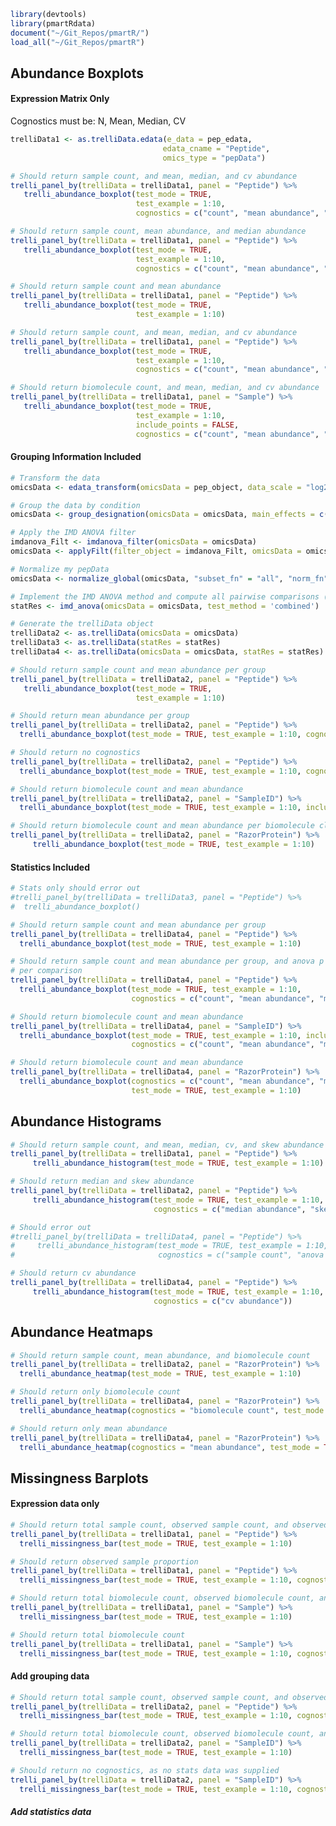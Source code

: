 ```r
library(devtools)
library(pmartRdata)
document("~/Git_Repos/pmartR/")
load_all("~/Git_Repos/pmartR")
```

## Abundance Boxplots

#### Expression Matrix Only

Cognostics must be: N, Mean, Median, CV 

```r
trelliData1 <- as.trelliData.edata(e_data = pep_edata,
                                  edata_cname = "Peptide",
                                  omics_type = "pepData")

# Should return sample count, and mean, median, and cv abundance
trelli_panel_by(trelliData = trelliData1, panel = "Peptide") %>% 
   trelli_abundance_boxplot(test_mode = TRUE, 
                            test_example = 1:10, 
                            cognostics = c("count", "mean abundance", "median abundance", "cv abundance"))

# Should return sample count, mean abundance, and median abundance
trelli_panel_by(trelliData = trelliData1, panel = "Peptide") %>% 
   trelli_abundance_boxplot(test_mode = TRUE, 
                            test_example = 1:10, 
                            cognostics = c("count", "mean abundance", "median abundance"))

# Should return sample count and mean abundance
trelli_panel_by(trelliData = trelliData1, panel = "Peptide") %>% 
   trelli_abundance_boxplot(test_mode = TRUE, 
                            test_example = 1:10)

# Should return sample count, and mean, median, and cv abundance
trelli_panel_by(trelliData = trelliData1, panel = "Peptide") %>% 
   trelli_abundance_boxplot(test_mode = TRUE, 
                            test_example = 1:10, 
                            cognostics = c("count", "mean abundance", "median abundance", "cv abundance", "anova p-value"))

# Should return biomolecule count, and mean, median, and cv abundance
trelli_panel_by(trelliData = trelliData1, panel = "Sample") %>% 
   trelli_abundance_boxplot(test_mode = TRUE, 
                            test_example = 1:10, 
                            include_points = FALSE,
                            cognostics = c("count", "mean abundance", "median abundance", "cv abundance", "anova p-value"))
```

#### Grouping Information Included

```r
# Transform the data
omicsData <- edata_transform(omicsData = pep_object, data_scale = "log2")

# Group the data by condition
omicsData <- group_designation(omicsData = omicsData, main_effects = c("Phenotype"))

# Apply the IMD ANOVA filter
imdanova_Filt <- imdanova_filter(omicsData = omicsData)
omicsData <- applyFilt(filter_object = imdanova_Filt, omicsData = omicsData, min_nonmiss_anova=2)

# Normalize my pepData
omicsData <- normalize_global(omicsData, "subset_fn" = "all", "norm_fn" = "median", "apply_norm" = TRUE, "backtransform" = TRUE)

# Implement the IMD ANOVA method and compute all pairwise comparisons (i.e. leave the `comparisons` argument NULL)
statRes <- imd_anova(omicsData = omicsData, test_method = 'combined')

# Generate the trelliData object 
trelliData2 <- as.trelliData(omicsData = omicsData)
trelliData3 <- as.trelliData(statRes = statRes)   
trelliData4 <- as.trelliData(omicsData = omicsData, statRes = statRes)
```

```r
# Should return sample count and mean abundance per group
trelli_panel_by(trelliData = trelliData2, panel = "Peptide") %>% 
   trelli_abundance_boxplot(test_mode = TRUE, 
                            test_example = 1:10)

# Should return mean abundance per group
trelli_panel_by(trelliData = trelliData2, panel = "Peptide") %>%
  trelli_abundance_boxplot(test_mode = TRUE, test_example = 1:10, cognostics = c("mean abundance", "median abundance", "anova p-value"))

# Should return no cognostics 
trelli_panel_by(trelliData = trelliData2, panel = "Peptide") %>%
  trelli_abundance_boxplot(test_mode = TRUE, test_example = 1:10, cognostics = c("median abundance", "anova p-value"))

# Should return biomolecule count and mean abundance 
trelli_panel_by(trelliData = trelliData2, panel = "SampleID") %>%
  trelli_abundance_boxplot(test_mode = TRUE, test_example = 1:10, include_points = F)

# Should return biomolecule count and mean abundance per biomolecule class
trelli_panel_by(trelliData = trelliData2, panel = "RazorProtein") %>%
     trelli_abundance_boxplot(test_mode = TRUE, test_example = 1:10)
```

#### Statistics Included 

```r
# Stats only should error out 
#trelli_panel_by(trelliData = trelliData3, panel = "Peptide") %>% 
#  trelli_abundance_boxplot()

# Should return sample count and mean abundance per group
trelli_panel_by(trelliData = trelliData4, panel = "Peptide") %>% 
  trelli_abundance_boxplot(test_mode = TRUE, test_example = 1:10)

# Should return sample count and mean abundance per group, and anova p value and fold change
# per comparison
trelli_panel_by(trelliData = trelliData4, panel = "Peptide") %>% 
  trelli_abundance_boxplot(test_mode = TRUE, test_example = 1:10,
                           cognostics = c("count", "mean abundance", "median abundance", "cv abundance", "anova p-value", "fold change"))

# Should return biomolecule count and mean abundance 
trelli_panel_by(trelliData = trelliData4, panel = "SampleID") %>% 
  trelli_abundance_boxplot(test_mode = TRUE, test_example = 1:10, include_points = FALSE,
                           cognostics = c("count", "mean abundance", "median abundance", "cv abundance", "anova p-value", "fold change"))

# Should return biomolecule count and mean abundance 
trelli_panel_by(trelliData = trelliData4, panel = "RazorProtein") %>% 
  trelli_abundance_boxplot(cognostics = c("count", "mean abundance", "median abundance", "cv abundance", "anova p-value", "fold change"),
                           test_mode = TRUE, test_example = 1:10)
```

## Abundance Histograms

```r
# Should return sample count, and mean, median, cv, and skew abundance
trelli_panel_by(trelliData = trelliData1, panel = "Peptide") %>% 
     trelli_abundance_histogram(test_mode = TRUE, test_example = 1:10)

# Should return median and skew abundance
trelli_panel_by(trelliData = trelliData2, panel = "Peptide") %>% 
     trelli_abundance_histogram(test_mode = TRUE, test_example = 1:10,
                                cognostics = c("median abundance", "skew abundance"))

# Should error out 
#trelli_panel_by(trelliData = trelliData4, panel = "Peptide") %>% 
#     trelli_abundance_histogram(test_mode = TRUE, test_example = 1:10,
#                                cognostics = c("sample count", "anova p-value"))

# Should return cv abundance
trelli_panel_by(trelliData = trelliData4, panel = "Peptide") %>% 
     trelli_abundance_histogram(test_mode = TRUE, test_example = 1:10,
                                cognostics = c("cv abundance"))
```

## Abundance Heatmaps

```r
# Should return sample count, mean abundance, and biomolecule count
trelli_panel_by(trelliData = trelliData2, panel = "RazorProtein") %>%
  trelli_abundance_heatmap(test_mode = TRUE, test_example = 1:10)

# Should return only biomolecule count
trelli_panel_by(trelliData = trelliData4, panel = "RazorProtein") %>%
  trelli_abundance_heatmap(cognostics = "biomolecule count", test_mode = TRUE, test_example = 1:10)

# Should return only mean abundance
trelli_panel_by(trelliData = trelliData4, panel = "RazorProtein") %>%
  trelli_abundance_heatmap(cognostics = "mean abundance", test_mode = TRUE, test_example = 1:10)
```

## Missingness Barplots

#### Expression data only

```r
# Should return total sample count, observed sample count, and observed sample proportion
trelli_panel_by(trelliData = trelliData1, panel = "Peptide") %>%
  trelli_missingness_bar(test_mode = TRUE, test_example = 1:10)

# Should return observed sample proportion
trelli_panel_by(trelliData = trelliData1, panel = "Peptide") %>%
  trelli_missingness_bar(test_mode = TRUE, test_example = 1:10, cognostics = "observed proportion")

# Should return total biomolecule count, observed biomolecule count, and observed biomolecule proportion
trelli_panel_by(trelliData = trelliData1, panel = "Sample") %>%
  trelli_missingness_bar(test_mode = TRUE, test_example = 1:10)

# Should return total biomolecule count
trelli_panel_by(trelliData = trelliData1, panel = "Sample") %>%
  trelli_missingness_bar(test_mode = TRUE, test_example = 1:10, cognostics = "total count")
```

#### Add grouping data

```r
# Should return total sample count, observed sample count, and observed sample proportion per group
trelli_panel_by(trelliData = trelliData2, panel = "Peptide") %>%
  trelli_missingness_bar(test_mode = TRUE, test_example = 1:10, cognostics = "observed proportion")

# Should return total biomolecule count, observed biomolecule count, and observed biomolecule proportion
trelli_panel_by(trelliData = trelliData2, panel = "SampleID") %>%
  trelli_missingness_bar(test_mode = TRUE, test_example = 1:10)

# Should return no cognostics, as no stats data was supplied
trelli_panel_by(trelliData = trelliData2, panel = "SampleID") %>%
  trelli_missingness_bar(test_mode = TRUE, test_example = 1:10, cognostics = "anova g-test")
```

##### Add statistics data 



